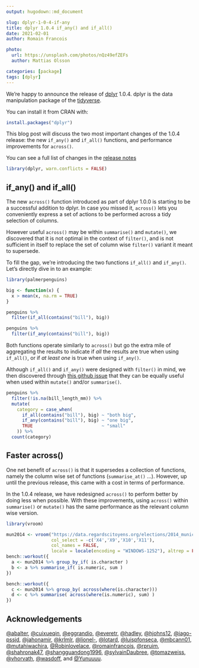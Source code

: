 ```yaml
---
output: hugodown::md_document

slug: dplyr-1-0-4-if-any
title: dplyr 1.0.4 if_any() and if_all()
date: 2021-02-01
author: Romain Francois

photo:
  url: https://unsplash.com/photos/nQz49efZEFs
  author: Mattias Olsson

categories: [package] 
tags: [dplyr]
---
```


We're happy to announce the release of [dplyr](https://dplyr.tidyverse.org) 1.0.4. dplyr is the data
manipulation package of the [tidyverse](https://www.tidyverse.org). 

You can install it from CRAN with:

```r
install.packages("dplyr")
```

This blog post will discuss the two most important changes of the 1.0.4 release: 
the new `if_any()` and `if_all()` functions, and performance improvements for `across()`.

You can see a full list of changes in the [release notes]({ github_release })

```r
library(dplyr, warn.conflicts = FALSE)
```

## if_any() and if_all()

The new `across()` function introduced as part of dplyr 1.0.0 is starting to be 
a successful addition to dplyr. In case you missed it, `across()` lets you 
conveniently express a set of actions to be performed across a tidy selection 
of columns. 

However useful `across()` may be within `summarise()` and `mutate()`, we discovered
that it is not optimal in the context of `filter()`, and is not sufficient in itself 
to replace the set of column wise `filter()` variant it meant to supersede. 

To fill the gap, we're introducing the two functions `if_all()` and `if_any()`. Let's 
directly dive in to an example: 

```r
library(palmerpenguins)

big <- function(x) {
  x > mean(x, na.rm = TRUE)
}

penguins %>% 
  filter(if_all(contains("bill"), big))

penguins %>% 
  filter(if_any(contains("bill"), big))
```

Both functions operate similarly to `across()` but go the extra mile of aggregating the 
results to indicate if *all* the results are true when using `if_all()`, or if *at least 
one* is true when using `if_any()`. 

Although `if_all()` and `if_any()` were designed with `filter()` in mind, we then discovered
through [this github issue](https://github.com/tidyverse/dplyr/issues/5709) that they can be equally 
useful when used within `mutate()` and/or `summarise()`. 

```r
penguins %>% 
  filter(!is.na(bill_length_mm)) %>% 
  mutate(
    category = case_when(
      if_all(contains("bill"), big) ~ "both big", 
      if_any(contains("bill"), big) ~ "one big", 
      TRUE                          ~ "small"
    )) %>% 
  count(category)
```

## Faster across()

One net benefit of `across()` is that it supersedes a collection of functions, 
namely the column wise set of functions (`summarise_at()` ...). However, up until the 
previous release, this came with a cost in terms of performance. 

In the 1.0.4 release, we have redesigned `across()` to perform better by doing less
when possible. With these improvements, using `across()` within `summarise()` or `mutate()`
has the same performance as the relevant column wise version. 

```r
library(vroom)

mun2014 <- vroom("https://data.regardscitoyens.org/elections/2014_municipales/MN14_Bvot_T1_01-49.txt", 
                 col_select = -c('X4','X9','X10','X11'),
                 col_names = FALSE, 
                 locale = locale(encoding = "WINDOWS-1252"), altrep = FALSE) 
bench::workout({
  a <- mun2014 %>% group_by_if( is.character )
  b <- a %>% summarise_if( is.numeric, sum ) 
})

bench::workout({
  c <- mun2014 %>% group_by( across(where(is.character)))
  d <- c %>% summarise( across(where(is.numeric), sum) ) 
})
```


## Acknowledgements

[&#x0040;abalter](https://github.com/abalter), [&#x0040;cuixueqin](https://github.com/cuixueqin), [&#x0040;eggrandio](https://github.com/eggrandio), [&#x0040;everetr](https://github.com/everetr), [&#x0040;hadley](https://github.com/hadley), [&#x0040;hjohns12](https://github.com/hjohns12), [&#x0040;iago-pssjd](https://github.com/iago-pssjd), [&#x0040;jahonamir](https://github.com/jahonamir), [&#x0040;krlmlr](https://github.com/krlmlr), [&#x0040;lionel-](https://github.com/lionel-), [&#x0040;lotard](https://github.com/lotard), [&#x0040;luispfonseca](https://github.com/luispfonseca), [&#x0040;mbcann01](https://github.com/mbcann01), [&#x0040;mutahiwachira](https://github.com/mutahiwachira), [&#x0040;Robinlovelace](https://github.com/Robinlovelace), [&#x0040;romainfrancois](https://github.com/romainfrancois), [&#x0040;rpruim](https://github.com/rpruim), [&#x0040;shahronak47](https://github.com/shahronak47), [&#x0040;shangguandong1996](https://github.com/shangguandong1996), [&#x0040;sylvainDaubree](https://github.com/sylvainDaubree), [&#x0040;tomazweiss](https://github.com/tomazweiss), [&#x0040;vhorvath](https://github.com/vhorvath), [&#x0040;wasdoff](https://github.com/wasdoff), and [&#x0040;Yunuuuu](https://github.com/Yunuuuu).
